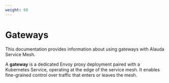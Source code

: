 ```yaml
---
weight: 60
---
```


# Gateways

This documentation provides information about using gateways with Alauda Service Mesh.

A **gateway** is a dedicated Envoy proxy deployment paired with a Kubernetes Service, operating at the edge of the service mesh. It enables fine-grained control over traffic that enters or leaves the mesh.

<Overview overviewHeaders={[]} />
